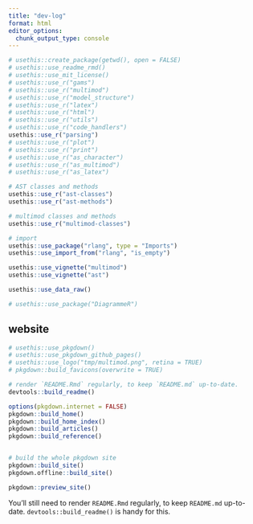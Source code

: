```yaml
---
title: "dev-log"
format: html
editor_options: 
  chunk_output_type: console
---
```


```r
# usethis::create_package(getwd(), open = FALSE)
# usethis::use_readme_rmd()
# usethis::use_mit_license()
# usethis::use_r("gams")
# usethis::use_r("multimod")
# usethis::use_r("model_structure")
# usethis::use_r("latex")
# usethis::use_r("html")
# usethis::use_r("utils")
# usethis::use_r("code_handlers")
usethis::use_r("parsing")
# usethis::use_r("plot")
# usethis::use_r("print")
# usethis::use_r("as_character")
# usethis::use_r("as_multimod")
# usethis::use_r("as_latex")

# AST classes and methods
usethis::use_r("ast-classes")
usethis::use_r("ast-methods")

# multimod classes and methods
usethis::use_r("multimod-classes")

# import
usethis::use_package("rlang", type = "Imports")
usethis::use_import_from("rlang", "is_empty")

usethis::use_vignette("multimod")
usethis::use_vignette("ast")

usethis::use_data_raw()

```

```r
# usethis::use_package("DiagrammeR")

```

## website
```r
# usethis::use_pkgdown()
# usethis::use_pkgdown_github_pages()
# usethis::use_logo("tmp/multimod.png", retina = TRUE)
# pkgdown::build_favicons(overwrite = TRUE)

# render `README.Rmd` regularly, to keep `README.md` up-to-date.
devtools::build_readme()

options(pkgdown.internet = FALSE)
pkgdown::build_home()
pkgdown::build_home_index()
pkgdown::build_articles()
pkgdown::build_reference()


# build the whole pkgdown site
pkgdown::build_site()
pkgdown.offline::build_site()

pkgdown::preview_site()

```

You'll still need to render `README.Rmd` regularly, to keep `README.md` up-to-date. `devtools::build_readme()` is handy for this.

